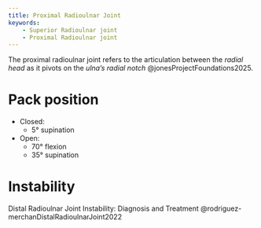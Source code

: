 ```yaml
---
title: Proximal Radioulnar Joint
keywords:
    - Superior Radioulnar joint
    - Proximal Radioulnar joint
---
```



The proximal radioulnar joint refers to the articulation between the *radial head* as it pivots on the *ulna's radial notch* @jonesProjectFoundations2025.



# Pack position

- Closed:
    - 5&deg; supination
- Open:
    - 70&deg; flexion
    - 35&deg; supination

# Instability


:::{.callout-note}
Distal Radioulnar Joint Instability: Diagnosis and Treatment @rodriguez-merchanDistalRadioulnarJoint2022 
:::

